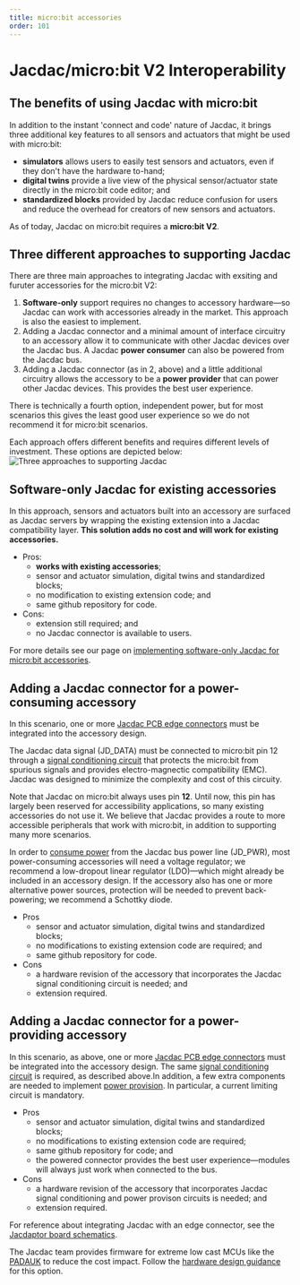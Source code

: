```yaml
---
title: micro:bit accessories
order: 101
---
```


# Jacdac/micro:bit V2 Interoperability

## The benefits of using Jacdac with micro:bit

In addition to the instant 'connect and code' nature of Jacdac, it brings three additional key features to all sensors and actuators that might be used with micro:bit:

-   **simulators** allows users to easily test sensors and actuators, even if they don't have the hardware to-hand;
-   **digital twins** provide a live view of the physical sensor/actuator state directly in the micro:bit code editor; and
-   **standardized blocks** provided by Jacdac reduce confusion for users and reduce the overhead for creators of new sensors and actuators.

As of today, Jacdac on micro:bit requires a **micro:bit V2**.

## Three different approaches to supporting Jacdac

There are three main approaches to integrating Jacdac with exsiting and furuter accessories for the micro:bit V2:
1. **Software-only** support requires no changes to accessory hardware—so Jacdac can work with accessories already in the market. This approach is also the easiest to implement.
2. Adding a Jacdac connector and a minimal amount of interface circuitry to an accessory allow it to communicate with other Jacdac devices over the Jacdac bus. A Jacdac **power consumer** can also be powered from the Jacdac bus.
3. Adding a Jacdac connector (as in 2, above) and a little additional circuitry  allows the accessory to be a **power provider** that can power other Jacdac devices. This provides the best user experience.

There is technically a fourth option, independent power, but for most scenarios this gives the least good user experience so we do not recommend it for micro:bit scenarios.

Each approach offers different benefits and requires different levels of investment.
These options are depicted below:
![Three approaches to supporting Jacdac](/design/three-approaches-to-supporting-jacdac.png)


## Software-only Jacdac for existing accessories

In this approach, sensors and actuators built into an accessory are surfaced as Jacdac servers by wrapping the existing extension into a Jacdac compatibility layer.
**This solution adds no cost and will work for existing accessories.**

-   Pros:
    -   **works with existing accessories**;
    -   sensor and actuator simulation, digital twins and standardized blocks;
    -   no modification to existing extension code; and
    -   same github repository for code.
-   Cons:
    -   extension still required; and
    -   no Jacdac connector is available to users.

For more details see our page on [implementing software-only Jacdac for micro:bit accessories](/ddk/microbit/software-only-accessory/).

## Adding a Jacdac connector for a power-consuming accessory

In this scenario, one or more [Jacdac PCB edge connectors](/ddk/design/electro-mechanical#pcb-edge-connector) must be integrated into the accessory design.

The Jacdac data signal (JD_DATA) must be connected to micro:bit pin 12 through a  [signal conditioning circuit](/ddk/design/electrical#signalling) that protects the micro:bit from spurious signals and provides electro-magnectic compatibility (EMC). 
Jacdac was designed to minimize the complexity and cost of this circuity.

Note that Jacdac on micro:bit always uses pin **12**. Until now, this pin has largely been reserved for accessibility applications, so many existing accessories do not use it. We believe that Jacdac provides a route to more accessible peripherals that work with micro:bit, in addition to supporting many more scenarios.

In order to [consume power](/ddk/design/electrical/#power-consumers) from the Jacdac bus power line (JD_PWR), most power-consuming accessories will need a voltage regulator; we recommend a low-dropout linear regulator (LDO)—which might already be included in an accessory design. If the accessory also has one or more alternative power sources, protection will be needed to prevent back-powering; we recommend a Schottky diode. 

-   Pros
    -   sensor and actuator simulation, digital twins and standardized blocks;
    -   no modifications to existing extension code are required; and
    -   same github repository for code.
-   Cons
    -   a hardware revision of the accessory that incorporates the Jacdac signal conditioning circuit is needed; and
    -   extension required.

## Adding a Jacdac connector for a power-providing accessory

In this scenario, as above, one or more [Jacdac PCB edge connectors](/ddk/design/electro-mechanical#pcb-edge-connector) must be integrated into the accessory design. The same [signal conditioning circuit](/ddk/design/electrical#signalling)  is required, as described above.In addition, a few extra components are needed to implement [power provision](/ddk/design/electrical/#power-provider-current-limiting). In particular, a current limiting circuit is mandatory. 

-   Pros
    -   sensor and actuator simulation, digital twins and standardized blocks;
    -   no modifications to existing extension code are required; 
    -   same github repository for code; and
    -   the powered connector provides the best user experience—modules will always just work when connected to the bus.
-   Cons
    -   a hardware revision of the accessory that incorporates Jacdac signal conditioning and power provison circuits is needed; and
    -   extension required.


For reference about integrating Jacdac with an edge connector, see the [Jacdaptor board schematics](https://github.com/microsoft/jacdac-ddk/tree/main/electronics/deprecated_form_factor/altium_deprecated/reference-designs/JacdacMicroBitShieldLP%2029-0.6).

The Jacdac team provides firmware for extreme low cast MCUs like the [PADAUK](https://github.com/microsoft/jacdac-padauk) to reduce the cost impact. Follow the [hardware design guidance](/ddk/design/) for this option.

<!--- 
## Independent power

In this scenario, you integrate one or more [Jacdac PCB edge connectors](/ddk/design/electro-mechanical#pcb-edge-connector) into your design, 
with the `JD_DATA` line connected to micro:bit **pin 12** through the required [signal conditioning](/ddk/design/electrical#signalling) circuit. The power line is **not** connected.

On the software side, the same approach applies in Software-Only Jacdac.

However, this approach is not recommended as it will lead
to a confusing experience for users where modules won't be powered unless another power module
is on the Jacdac line.

-   Pros
    -   retrofit existing accessories
    -   simulator
    -   digital twin
    -   no modification to existing extension code
    -   same github repository for code
    -   Jacdac connector at minimal cost
-   Cons
    -   Confusing user experience
    -   new hardware design needed
    -   extension required
    -   micro:bit v2 only (Jacdac is not supported on v1)
    --->
